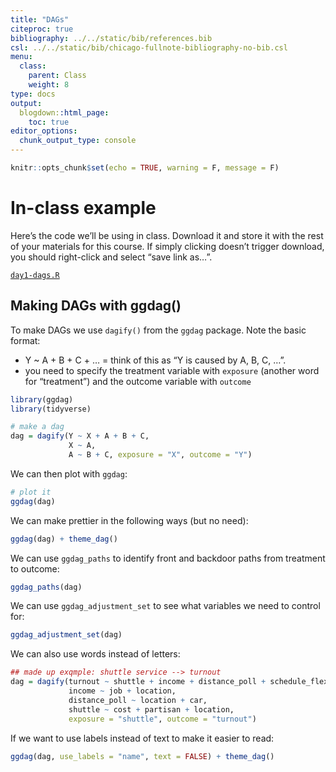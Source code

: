 ```yaml
---
title: "DAGs"
citeproc: true
bibliography: ../../static/bib/references.bib
csl: ../../static/bib/chicago-fullnote-bibliography-no-bib.csl
menu: 
  class:
    parent: Class
    weight: 8
type: docs
output:
  blogdown::html_page:
    toc: true
editor_options: 
  chunk_output_type: console
---
```



```r
knitr::opts_chunk$set(echo = TRUE, warning = F, message = F)
```


# In-class example

Here's the code we'll be using in class. Download it and store it with the rest of your materials for this course. If simply clicking doesn't trigger download, you should right-click and select "save link as...". 

[<i class="fas fa-file-archive"></i> `day1-dags.R`](/slides/code/day1-dags.R)


## Making DAGs with ggdag()


To make DAGs we use `dagify()` from the `ggdag` package. Note the basic format: 

- Y ~ A + B + C + ... = think of this as "Y is caused by A, B, C, ...". 
- you need to specify the treatment variable with `exposure` (another word for "treatment") and the outcome variable with `outcome`


```r
library(ggdag)
library(tidyverse)

# make a dag
dag = dagify(Y ~ X + A + B + C, 
             X ~ A, 
             A ~ B + C, exposure = "X", outcome = "Y")
```


We can then plot with `ggdag`:

```r
# plot it
ggdag(dag)
```


We can make prettier in the following ways (but no need): 

```r
ggdag(dag) + theme_dag()
```


We can use `ggdag_paths` to identify front and backdoor paths from treatment to outcome: 
```r
ggdag_paths(dag)
```


We can use `ggdag_adjustment_set` to see what variables we need to control for: 

```r
ggdag_adjustment_set(dag)
```



We can also use words instead of letters:

```r
## made up exqmple: shuttle service --> turnout
dag = dagify(turnout ~ shuttle + income + distance_poll + schedule_flex, 
             income ~ job + location, 
             distance_poll ~ location + car, 
             shuttle ~ cost + partisan + location, 
             exposure = "shuttle", outcome = "turnout")
```


If we want to use labels instead of text to make it easier to read: 

```r
ggdag(dag, use_labels = "name", text = FALSE) + theme_dag()
```


